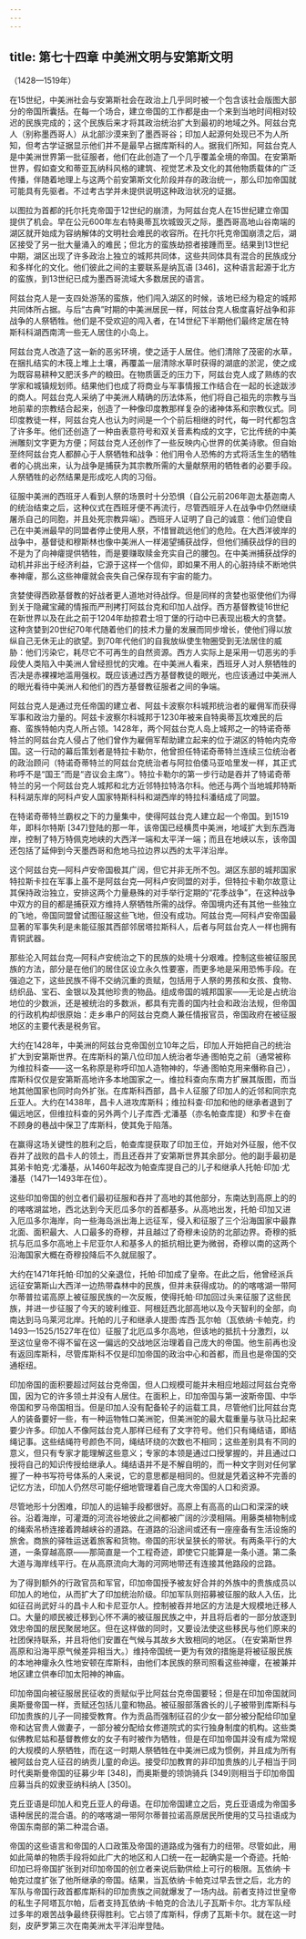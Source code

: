 ```yaml
---
---
---
```

title: 第七十四章 中美洲文明与安第斯文明
---




（1428—1519年）

在15世纪，中美洲社会与安第斯社会在政治上几乎同时被一个包含该社会版图大部分的帝国所囊括。在每一个场合，建立帝国的工作都是由一个来到当地时间相对较迟的民族完成的；这个民族后来才将其政治统治扩大到最初的地域之外。阿兹台克人（别称墨西哥人）从北部沙漠来到了墨西哥谷；印加人起源何处现已不为人所知，但考古学证据显示他们并不是最早占据库斯科的人。据我们所知，阿兹台克人是中美洲世界第一批征服者，他们在此创造了一个几乎覆盖全境的帝国。在安第斯世界，假如查文和蒂亚瓦纳科风格的建筑、视觉艺术及文化的其他物质载体的广泛传播，伴随着地理上与这两个前安第斯文化阶段并存的政治统一，那么印加帝国就可能具有先驱者。不过考古学并未提供说明这种政治状况的证据。

以图拉为首都的托尔托克帝国于12世纪的崩溃，为阿兹台克人在15世纪建立帝国提供了机会。早在公元600年左右特奥蒂瓦坎城毁灭之际，墨西哥高地山谷南端的湖区就开始成为容纳解体的文明社会难民的收容所。在托尔托克帝国崩溃之后，湖区接受了另一批大量涌入的难民；但北方的蛮族劫掠者接踵而至。结果到13世纪中期，湖区出现了许多政治上独立的城邦共同体，这些共同体具有混合的民族成分和多样化的文化。他们彼此之间的主要联系是纳瓦语 [346]，这种语言起源于北方的蛮族，到13世纪已成为墨西哥流域大多数居民的语言。

阿兹台克人是一支四处游荡的蛮族，他们闯入湖区的时候，该地已经为稳定的城邦共同体所占据。与后“古典”时期的中美洲居民一样，阿兹台克人极度喜好战争和非战争的人祭牺牲。他们是不受欢迎的闯入者，在14世纪下半期他们最终定居在特斯科科湖西南湾一些无人居住的小岛上。

阿兹台克人改造了这一新的恶劣环境，使之适于人居住。他们清除了茂密的水草，在捆扎结实的木筏上堆上土壤，再覆盖一层清除水草时获得的湖底的淤泥，使之成为既容易耕种又肥沃多产的粮田。在物质匮乏的压力下，阿兹台克人成了熟练的农学家和城镇规划师。结果他们也成了将商业与军事情报工作结合在一起的长途跋涉的商人。阿兹台克人采纳了中美洲人精确的历法体系，他们将自己祖先的宗教与当地前辈的宗教结合起来，创造了一种像印度教那样复杂的诸神体系和宗教仪式。同印度教徒一样，阿兹台克人也认为时间是一个个前后相继的时代，每一时代都包含了许多年。他们还创造了一种由表意符号和双关音素构成的文字，它比传统的中美洲雕刻文字更为方便；阿兹台克人还创作了一些反映内心世界的优美诗歌。但自始至终阿兹台克人都醉心于人祭牺牲和战争：他们用令人恐怖的方式将活生生的牺牲者的心挑出来，认为战争是捕获为其宗教所需的大量献祭用的牺牲者的必要手段。人祭牺牲的必然结果是形成吃人肉的习俗。

征服中美洲的西班牙人看到人祭的场景时十分恐惧（自公元前206年迦太基迦南人的统治结束之后，这种仪式在西班牙便不再流行，尽管西班牙人在战争中仍然继续屠杀自己的同胞，并且处死宗教异端）。西班牙人证明了自己的诚意：他们迫使自己在中美洲最早的同盟者停止使用人祭，不惜冒疏远他们的危险。在大西洋彼岸的战争中，基督徒和穆斯林也像中美洲人一样渴望捕获战俘，但他们捕获战俘的目的不是为了向神癨提供牺牲，而是要赚取赎金充实自己的腰包。在中美洲捕获战俘的动机并非出于经济利益，它源于这样一个信仰，即如果不用人的心脏持续不断地供奉神癨，那么这些神癨就会丧失自己保存现有宇宙的能力。

贪婪使得西欧基督教的好战者更人道地对待战俘。但是同样的贪婪也驱使他们为得到关于隐藏宝藏的情报而严刑拷打阿兹台克和印加人战俘。西方基督教徒16世纪在新世界以及在此之前于1204年劫掠君士坦丁堡的行动中已表现出极大的贪婪。这种贪婪到20世纪70年代随着他们的技术力量的发展而同步增长，使他们得以放纵自己无休无止的欲望。到70年代他们的自我放纵使生物圈受到无法居住的威胁：他们污染它，耗尽它不可再生的自然资源。西方人实际上是采用一切恶劣的手段使人类陷入中美洲人曾经担忧的灾难。在中美洲人看来，西班牙人对人祭牺牲的否决是赤裸裸地滥用强权。既应该通过西方基督教徒的眼光，也应该通过中美洲人的眼光看待中美洲人和他们的西方基督教征服者之间的争端。

阿兹台克人是通过充任帝国的建立者、阿兹卡波察尔科城邦统治者的雇佣军而获得军事和政治力量的。阿兹卡波察尔科城邦于1230年被来自特奥蒂瓦坎难民的后裔、蛮族特帕内克人所占领。1428年，两个阿兹台克人岛上城邦之一的特诺奇蒂特兰的阿兹台克人侵占了他们曾作为雇佣军帮助建立起来的位于湖区的特帕内克帝国。这一行动的幕后策划者是特拉卡勒尔，他曾担任特诺奇蒂特兰连续三位统治者的政治顾问（特诺奇蒂特兰的阿兹台克统治者与阿拉伯倭马亚哈里发一样，其正式称呼不是“国王”而是“咨议会主席”）。特拉卡勒尔的第一步行动是吞并了特诺奇蒂特兰的另一个阿兹台克人城邦和北方近邻特拉特洛尔科。他还与两个当地城邦特斯科科湖东岸的阿科卢安人国家特斯科科和湖西岸的特拉科潘结成了同盟。

在特诺奇蒂特兰霸权之下的力量集中，使得阿兹台克人建立起一个帝国。到1519年，即科尔特斯 [347]登陆的那一年，该帝国已经横贯中美洲，地域扩大到东西海岸，控制了特万特佩克地峡的大西洋一端和太平洋一端；而且在地峡以东，该帝国还包括了延伸到今天墨西哥和危地马拉边界以西的太平洋沿岸。

这个阿兹台克—阿科卢安帝国极其广阔，但它并非无所不包。湖区东部的城邦国家特拉斯卡拉在军事上虽不是阿兹台克—阿科卢安同盟的对手，但特拉卡勒尔故意让其保持政治独立，安排这两个力量悬殊的对手举行定期的“花季战争”，在这种战争中双方的目的都是捕获双方维持人祭牺牲所需的战俘。帝国境内还有其他一些独立的飞地，帝国同盟曾试图征服这些飞地，但没有成功。阿兹台克—阿科卢安帝国最显著的军事失利是未能征服其西部邻居塔拉斯科人，后者与阿兹台克人一样也拥有青铜武器。

那些沦入阿兹台克—阿科卢安统治之下的民族的处境十分艰难。控制这些被征服民族的方法，部分是在他们的居住区设立永久性要塞，而更多地是采用恐怖手段。在强迫之下，这些民族不得不交纳沉重的贡赋，包括用于人祭的男孩和女孩、食物、纺织品、宝石、金银以及其他珍贵的物品。组成帝国的城邦国家——无论是占统治地位的少数派，还是被统治的多数派，都具有完善的国内社会和政治法规，但帝国的行政机构却很原始：走乡串户的阿兹台克商人兼任情报官员，帝国政府在被征服地区的主要代表是税务官。

大约在1428年，中美洲的阿兹台克帝国创立10年之后，印加人开始把自己的统治扩大到安第斯世界。在库斯科的第八位印加人统治者华通·图帕克之前（通常被称为维拉科查——这一名称原是称呼印加人造物神的，华通·图帕克用来僭称自己），库斯科仅仅是安第斯高地许多本地国家之一。维拉科查向东南方扩展其版图，而当地其他国家也同时向外扩张。在库斯科西部，昌卡人征服了印加人的近邻和同宗克丘亚人。大约在1438年，昌卡人进攻库斯科；维拉科查·印加和他的继承者退到了偏远地区，但维拉科查的另外两个儿子库西·尤潘基（亦名帕查库提）和罗卡在奋不顾身的巷战中保卫了库斯科，使其免于陷落。

在赢得这场关键性的胜利之后，帕查库提获取了印加王位，开始对外征服，他不仅吞并了战败的昌卡人的领土，而且还吞并了安第斯世界其余部分。他的副手最初是其弟卡帕克·尤潘基，从1460年起改为帕查库提自己的儿子和继承人托帕·印加·尤潘基（1471—1493年在位）。

这些印加帝国的创立者们最初征服和吞并了高地的其他部分，东南达到高原上的的的喀喀湖盆地，西北达到今天厄瓜多尔的首都基多。从高地出发，托帕·印加又进入厄瓜多尔海岸，向一些海岛派出海上远征军，侵入和征服了三个沿海国家中最靠北面、面积最大、人口最多的奇穆，并且越过了奇穆未设防的北部边界。奇穆的抵抗与厄瓜多尔高地上卡尼亚尔人和基多人的抵抗相比更为微弱，奇穆以南的这两个沿海国家大概在奇穆投降后不久就屈服了。

大约在1471年托帕·印加的父亲退位，托帕·印加成了皇帝。在此之后，他曾经派兵远征安第斯山大西洋一边热带森林中的民族，但并未获得成功。的的喀喀湖一带阿尔蒂普拉诺高原上被征服民族的一次反叛，使得托帕·印加回过头来征服了这些民族，并进一步征服了今天的玻利维亚、阿根廷西北部高地以及今天智利的全部，向南达到马乌莱河北岸。托帕的儿子和继承人提图·库西·瓦尔帕（瓦依纳·卡帕克，约1493—1525/1527年在位）征服了北厄瓜多尔高地，但该地的抵抗十分激烈，以至这位皇帝不得不留在这一偏远的交战地区治理着自己庞大的帝国。他生前再也没有返回库斯科，尽管库斯科不仅是印加帝国的政治中心和首都，而且也是帝国的交通枢纽。

印加帝国的面积要超过阿兹台克帝国，但人口规模可能并未相应地超过阿兹台克帝国，因为它的许多领土并没有人居住。在面积上，印加帝国与第一波斯帝国、中华帝国和罗马帝国相当。但是印加人没有配备轮子的运载工具，尽管他们比阿兹台克人的装备要好一些，有一种运物牲口美洲驼，但美洲驼的最大载重量与驮马比起来要少许多。印加人不像阿兹台克人那样已经有了文字符号。他们只有绳结语，即结绳记事。这些结绳符号颜色不同，绳结环绕的次数也不相同；这些差别具有不同的意义，但只有专家才能理解这些意义；专家的本领是通过口授掌握的，并且通过口授将自己的知识传授给继承人。绳结语并不是不解自明的，而一种文字则对任何掌握了一种书写符号体系的人来说，它的意思都是相同的。但就是凭着这种不完善的记忆方法，印加人仍然尽可能仔细地管理着自己庞大帝国的人口和资源。

尽管地形十分困难，印加人的运输手段都很好。高原上有高高的山口和深深的峡谷。沿着海岸，可灌溉的河流谷地彼此之间都被广阔的沙漠相隔。用藤类植物制成的绳索吊桥连接着跨越峡谷的道路。在道路的沿途间或还有一座座备有生活设施的旅舍。商旅的驿牲运送着旅客和货物。帝国的形状呈狭长的带状。有两条平行的大道，一条穿越高原——那简直是一个工程奇迹，即使它只能算是一条小道。第二条大道与海岸线平行。在从高原流向大海的河网地带还有连接其他路段的岔路。

为了得到额外的行政官员和军官，印加帝国授予被友好合并的外族中的贵族成员以印加人的地位，从而扩大了印加统治阶级。印加军队则招募被征服的敌人入伍，比如征召尚武好斗的昌卡人和卡尼亚尔人。控制被吞并地区的方法是大规模地迁移人口。大量的顺民被迁移到心怀不满的被征服民族之中，并且将后者的一部分放逐到效忠帝国的居民聚居地区。但在这样做的同时，又要设法使这些移民与他们原来的社团保持联系，并且将他们安置在气候与其故乡大致相同的地区。（在安第斯世界高原和沿海平原气候差异相当大。）维持帝国统一更为有效的措施是将被征服民族的本地神癨永久性地安顿在库斯科，由他们本民族的祭司照看这些神癨，在被兼并地区建立供奉印加太阳神的神庙。

印加帝国向被征服居民征收的贡赋似乎比阿兹台克帝国要轻；但是在印加帝国就同奥斯曼帝国一样，贡赋还包括儿童和物品。被征服部落酋长的儿子被带到库斯科与印加贵族的儿子一同接受教育。作为贡品而强制征召的少女一部分被分配给印加皇帝和达官贵人做妻子，一部分被分配给女修道院式的实行独身制度的机构。这些类似佛教尼姑和基督教修女的女子有时被作为牺牲，但是在印加帝国并没有成为常规的大规模的人祭牺牲，而在这一时期人祭牺牲在中美洲已成为惯例，并且成为所有被阿兹台克人征召的纳贡儿童的命运。接受印加教育的非印加贵族的儿子相当于同时代奥斯曼帝国的征募少年 [348]，而奥斯曼的领饷骑兵 [349]则相当于印加帝国应募当兵的奴隶亚纳科纳人 [350]。

克丘亚语是印加人和克丘亚人的母语。在印加帝国建立之后，克丘亚语成为帝国多语种居民的混合语。的的喀喀湖一带阿尔蒂普拉诺高原居民所使用的艾马拉语成为帝国东南部的第二种混合语。

帝国的这些语言和帝国的人口政策及帝国的道路成为强有力的纽带。尽管如此，用如此简单的物质手段将如此广大的地区和人口统一在一起确实是一个奇迹。托帕·印加已将帝国扩张到对印加帝国的创立者来说后勤供给上可行的极限。瓦依纳·卡帕克过度扩张了他所继承的帝国。结果，当瓦依纳·卡帕克过早去世之后，北方的军队与帝国行政首都库斯科的印加贵族之间就爆发了一场内战。前者支持过世皇帝的私生子阿塔瓦尔帕，后者支持瓦依纳·卡帕克的合法儿子瓦斯卡尔。北方军队经过多年的艰苦战争最终获得胜利。它占领了库斯科，俘虏了瓦斯卡尔。就在这一时刻，皮萨罗第三次在南美洲太平洋沿岸登陆。